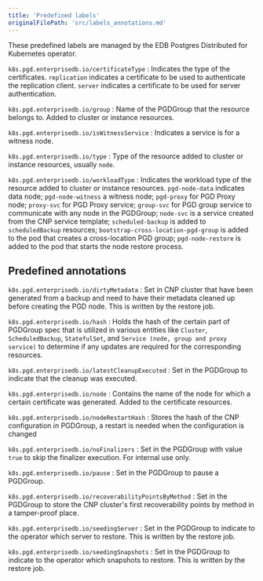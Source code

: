 ```yaml
---
title: 'Predefined labels'
originalFilePath: 'src/labels_annotations.md'
---
```


These predefined labels are managed by the EDB Postgres Distributed for
Kubernetes operator.

`k8s.pgd.enterprisedb.io/certificateType`
: Indicates the type of the certificates. `replication` indicates a certificate
to be used to authenticate the replication client. `server` indicates a
certificate to be used for server authentication.

`k8s.pgd.enterprisedb.io/group`
: Name of the PGDGroup that the resource belongs to. Added to cluster or
instance resources.

`k8s.pgd.enterprisedb.io/isWitnessService`
: Indicates a service is for a witness node.

`k8s.pgd.enterprisedb.io/type`
: Type of the resource added to cluster or instance resources, usually `node`.

`k8s.pgd.enterprisedb.io/workloadType`
: Indicates the workload type of the resource added to cluster or instance
resources. `pgd-node-data` indicates data node; `pgd-node-witness` a witness
node; `pgd-proxy` for PGD Proxy node;
`proxy-svc` for PGD Proxy service; `group-svc` for PGD group service to
communicate with any node in the PGDGroup;
`node-svc` is a service created from the CNP service template;
`scheduled-backup` is added to `scheduledBackup`
resources; `bootstrap-cross-location-pgd-group` is added to the pod that
creates a cross-location PGD group;
`pgd-node-restore` is added to the pod that starts the node restore process.

## Predefined annotations

`k8s.pgd.enterprisedb.io/dirtyMetadata`
: Set in CNP cluster that have been generated from a backup and need to have
their metadata cleaned up
before creating the PGD node. This is written by the restore job.

`k8s.pgd.enterprisedb.io/hash`
: Holds the hash of the certain part of PGDGroup spec that is utilized in various entities 
like `Cluster`, `ScheduledBackup`, `StatefulSet`, and `Service (node, group and proxy service)`
to determine if any updates are required for the corresponding resources.

`k8s.pgd.enterprisedb.io/latestCleanupExecuted`
: Set in the PGDGroup to indicate that the cleanup was executed.

`k8s.pgd.enterprisedb.io/node`
: Contains the name of the node for which a certain certificate was
generated. Added to the certificate resources.

`k8s.pgd.enterprisedb.io/nodeRestartHash`
: Stores the hash of the CNP configuration in PGDGroup, a restart is needed when the configuration
is changed

`k8s.pgd.enterprisedb.io/noFinalizers`
: Set in the PGDGroup with value `true` to skip the finalizer execution.
For internal use only.

`k8s.pgd.enterprisedb.io/pause`
: Set in the PGDGroup to pause a PGDGroup.

`k8s.pgd.enterprisedb.io/recoverabilityPointsByMethod`
: Set in the PGDGroup to store the CNP cluster's first recoverability points by
method in a tamper-proof place.

`k8s.pgd.enterprisedb.io/seedingServer`
: Set in the PGDGroup to indicate to the operator which server to
restore. This is written by the restore job.

`k8s.pgd.enterprisedb.io/seedingSnapshots`
: Set in the PGDGroup to indicate to the operator which snapshots to
restore. This is written by the restore job.
